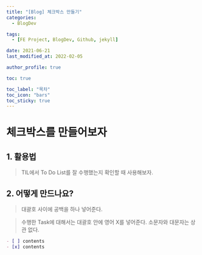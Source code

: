 ```yaml
---
title: "[Blog] 체크박스 만들기"
categories:
  - BlogDev

tags:
  - [FE Project, BlogDev, Github, jekyll]

date: 2021-06-21
last_modified_at: 2022-02-05

author_profile: true

toc: true

toc_label: "목차"
toc_icon: "bars"
toc_sticky: true
---
```



# 체크박스를 만들어보자

## 1. 활용법

> TIL에서 To Do List를 잘 수행했는지 확인할 때 사용해보자.

## 2. 어떻게 만드나요?

> 대괄호 사이에 공백을 하나 넣어준다.

> 수행한 Task에 대해서는 대괄호 안에 영어 X를 넣어준다.
> 소문자와 대문자는 상관 없다.

```md
- [ ] contents
- [x] contents
```
